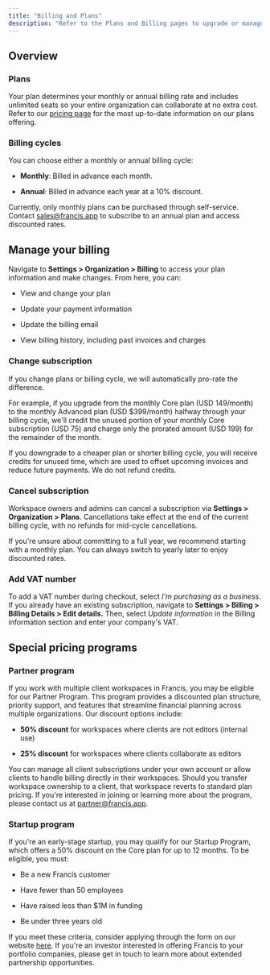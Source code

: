 ```yaml
---
title: "Billing and Plans"
description: "Refer to the Plans and Billing pages to upgrade or manage an existing subscription."
---
```


## Overview

### Plans

Your plan determines your monthly or annual billing rate and includes unlimited seats so your entire organization can collaborate at no extra cost. Refer to our [pricing page](https://www.francis.app/pricing) for the most up-to-date information on our plans offering.

### Billing cycles

You can choose either a monthly or annual billing cycle:

* **Monthly**: Billed in advance each month.

* **Annual**: Billed in advance each year at a 10% discount.

<Tip>
  Currently, only monthly plans can be purchased through self-service. Contact <a href="mailto:sales@francis.app">sales@francis.app</a> to subscribe to an annual plan and access discounted rates.
</Tip>

## Manage your billing

Navigate to **Settings > Organization > Billing** to access your plan information and make changes. From here, you can:

* View and change your plan

* Update your payment information

* Update the billing email

* View billing history, including past invoices and charges

### Change subscription

If you change plans or billing cycle, we will automatically pro-rate the difference.&#x20;

For example, if you upgrade from the monthly Core plan (USD 149/month) to the monthly Advanced plan (USD $399/month) halfway through your billing cycle, we'll credit the unused portion of your monthly Core subscription (USD 75) and charge only the prorated amount (USD 199) for the remainder of the month.

If you downgrade to a cheaper plan or shorter billing cycle, you will receive credits for unused time, which are used to offset upcoming invoices and reduce future payments. We do not refund credits.

### Cancel subscription

Workspace owners and admins can cancel a subscription via **Settings > Organization > Plans**. Cancellations take effect at the end of the current billing cycle, with no refunds for mid-cycle cancellations.

If you're unsure about committing to a full year, we recommend starting with a monthly plan. You can always switch to yearly later to enjoy discounted rates.

### Add VAT number

To add a VAT number during checkout, select *I'm purchasing as a business*. If you already have an existing subscription, navigate to **Settings > Billing > Billing Details > Edit details.** Then, select *Update information* in the Billing information section and enter your company's VAT.

## Special pricing programs

### Partner program

If you work with multiple client workspaces in Francis, you may be eligible for our Partner Program. This program provides a discounted plan structure, priority support, and features that streamline financial planning across multiple organizations. Our discount options include:

* **50% discount** for workspaces where clients are not editors (internal use) &#x20;

* **25% discount** for workspaces where clients collaborate as editors &#x20;

You can manage all client subscriptions under your own account or allow clients to handle billing directly in their workspaces. Should you transfer workspace ownership to a client, that workspace reverts to standard plan pricing. If you're interested in joining or learning more about the program, please contact us at [partner@francis.app](mailto:partner@francis.app).

### Startup program

If you're an early-stage startup, you may qualify for our Startup Program, which offers a 50% discount on the Core plan for up to 12 months. To be eligible, you must:

* Be a new Francis customer

* Have fewer than 50 employees

* Have raised less than $1M in funding

* Be under three years old

If you meet these criteria, consider applying through the form on our website [here](https://www.francis.app/startups#startup-application). If you're an investor interested in offering Francis to your portfolio companies, please get in touch to learn more about extended partnership opportunities.